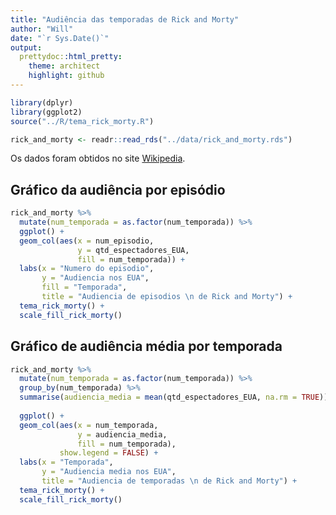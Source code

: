 ```yaml
---
title: "Audiência das temporadas de Rick and Morty"
author: "Will"
date: "`r Sys.Date()`"
output:
  prettydoc::html_pretty:
    theme: architect
    highlight: github
---
```


```r
library(dplyr)
library(ggplot2)
source("../R/tema_rick_morty.R")
```


```r
rick_and_morty <- readr::read_rds("../data/rick_and_morty.rds")
```

Os dados foram obtidos no site [Wikipedia](https://en.wikipedia.org/wiki/List_of_Rick_and_Morty_episodes).

## Gráfico da audiência por episódio

```r
rick_and_morty %>%
  mutate(num_temporada = as.factor(num_temporada)) %>%
  ggplot() +
  geom_col(aes(x = num_episodio,
               y = qtd_espectadores_EUA,
               fill = num_temporada)) +
  labs(x = "Numero do episodio",
       y = "Audiencia nos EUA",
       fill = "Temporada",
       title = "Audiencia de episodios \n de Rick and Morty") +
  tema_rick_morty() +
  scale_fill_rick_morty()
```

## Gráfico de audiência média por temporada

```r
rick_and_morty %>%
  mutate(num_temporada = as.factor(num_temporada)) %>%
  group_by(num_temporada) %>%
  summarise(audiencia_media = mean(qtd_espectadores_EUA, na.rm = TRUE)) %>%
  
  ggplot() +
  geom_col(aes(x = num_temporada,
               y = audiencia_media,
               fill = num_temporada),
           show.legend = FALSE) +
  labs(x = "Temporada",
       y = "Audiencia media nos EUA",
       title = "Audiencia de temporadas \n de Rick and Morty") +
  tema_rick_morty() +
  scale_fill_rick_morty()
```

